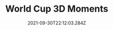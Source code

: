 ---
path: "/world-cup"
date: "2021-09-30T22:12:03.284Z"
title: "World Cup 3D Moments"
tags: ["Computer Vision", "WebGL", "3D", "Machine Learning"]
thumbnail: "https://i.imgur.com/I68x9DP.gif"
cover: "world-cup.jpg"
embed: ''
about: "For The Times’s analysis of the 2022 FIFA World Cup, R&D and The New York Times graphics desk collaborated on a series of interactive articles that enable a viewer to see key plays in 3D. To accomplish this, R&D developed a workflow to swiftly create 3D models of athletes in action from a single photograph.

This new method, assisted by a computer vision machine learning model, allowed us to model a 3D scene in just a few hours and publish an immersive story on a news deadline."
links: [
    ['USA-Wales', 'https://www.nytimes.com/interactive/2022/11/21/sports/world-cup/wales-usmnt-world-cup-goal-pulisic.html'],
    ['Belguim-Canada', 'https://www.nytimes.com/interactive/2022/11/23/sports/world-cup/canada-belgium-world-cup-goal-batshuayi.html'], 
    ['Germany-Spain', 'https://www.nytimes.com/interactive/2022/11/27/sports/world-cup/spain-germany-world-cup-goal.html'], 
    ['US-Iran', 'https://www.nytimes.com/interactive/2022/11/29/sports/world-cup/iran-usa-world-cup-goal-pulisic.html'], 
    ['Three Stunning Goals Frozen in Time', 'https://www.nytimes.com/interactive/2022/12/03/sports/world-cup/richarlison-messi-pulisic-world-cup-goals.html'], 
    ['Process', 'https://rd.nytimes.com/projects/modeling-key-world-cup-moments-with-machine-learning']

]
components: [['code', 'Python, WebGL, GLSL'], ['software', 'Blender, GCP, Jupyter']]
credits: 'This series of stories was created and produced by Weiyi Cai, Kenan Davis, Chloé Desaulles, Alexandre Devaux, Or Fleisher, Malika Khurana, Eleanor Lutz, Allison McCann, Mark McKeague, Karthik Patanjali, Scott Reinhard and Bedel Saget.
'
excerpt: "See key World Cup plays in 3D from a single photograph."
---